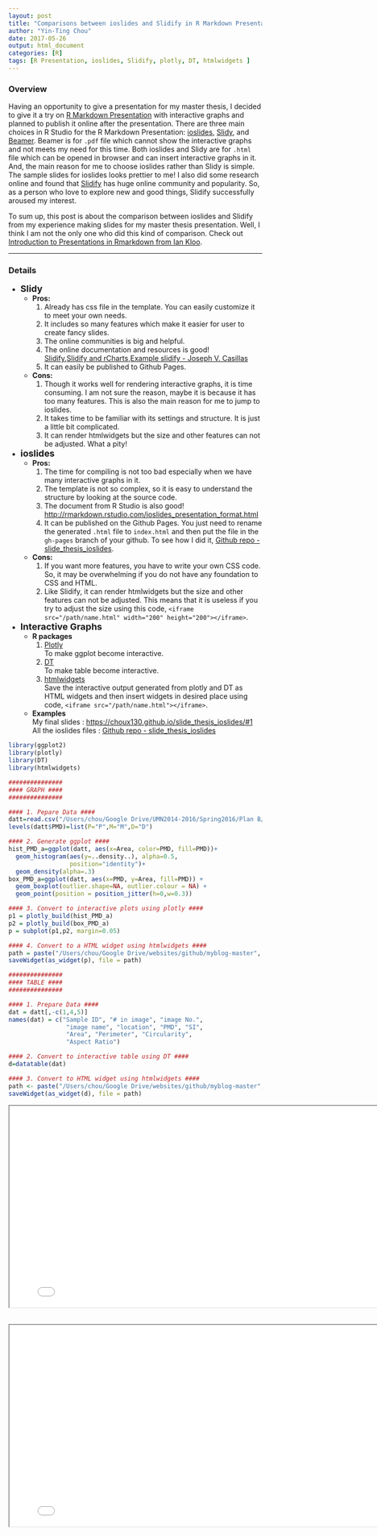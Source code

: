 ```yaml
---
layout: post
title: "Comparisons between ioslides and Slidify in R Markdown Presentation"
author: "Yin-Ting Chou"
date: 2017-05-26
output: html_document
categories: [R]
tags: [R Presentation, ioslides, Slidify, plotly, DT, htmlwidgets ]
---
```

### Overview
Having an opportunity to give a presentation for my master thesis, I decided to give it a try on [R Markdown Presentation](http://rmarkdown.rstudio.com/lesson-11.html) with interactive graphs and planned to publish it online after the presentation. There are three main choices in R Studio for the R Markdown Presentation: [ioslides](http://rmarkdown.rstudio.com/ioslides_presentation_format.html), [Slidy](http://rmarkdown.rstudio.com/slidy_presentation_format.html), and [Beamer](http://rmarkdown.rstudio.com/beamer_presentation_format.html). Beamer is for `.pdf` file which cannot show the interactive graphs and not meets my need for this time. Both ioslides and Slidy are for `.html` file which can be opened in browser and can insert interactive graphs in it. And, the main reason for me to choose ioslides rather than Slidy is simple. The sample slides for ioslides looks prettier to me! I also did some research online and found that [Slidify](http://slidify.org) has huge online community and popularity. So, as a person who love to explore new and good things, Slidify successfully aroused my interest.

To sum up, this post is about the comparison between ioslides and Slidify from my experience making slides for my master thesis presentation. Well, I think I am not the only one who did this kind of comparison. Check out [Introduction to Presentations in Rmarkdown from Ian Kloo](http://data-analytics.net/cep/Schedule_files/presentations_demo.html). 

***

### Details 
* **<font size="4">Slidy</font>** <br /> 
  * **Pros:**
    1. Already has css file in the template. You can easily customize it to meet your own needs.
    2. It includes so many features which make it easier for user to create fancy slides.
    3. The online communities is big and helpful.
    4. The online documentation and resources is good! <br /> [Slidify](http://slidify.org),[ Slidify and rCharts](http://slidify.github.io/dcmeetup/#1),[ Example slidify - Joseph V. Casillas](http://www.jvcasillas.com/slidify_tutorial/)
    5. It can easily be published to Github Pages.

  * **Cons:**
    1. Though it works well for rendering interactive graphs, it is time consuming. I am not sure the reason, maybe it is because it has too many features. This is also the main reason for me to jump to ioslides.
    2. It takes time to be familiar with its settings and structure. It is just a little bit complicated. 
    3. It can render htmlwidgets but the size and other features can not be adjusted. What a pity! 


* **<font size="4">ioslides</font>** <br /> 
  * **Pros:**
    1. The time for compiling is not too bad especially when we have many interactive graphs in it.
    2. The template is not so complex, so it is easy to understand the structure by looking at the source code.
    3. The document from R Studio is also good! [http://rmarkdown.rstudio.com/ioslides_presentation_format.html](http://rmarkdown.rstudio.com/ioslides_presentation_format.html)
    4. It can be published on the Github Pages. You just need to rename the generated `.html` file to `index.html` and then put the file in the `gh-pages` branch of your github. To see how I did it, [Github repo -  slide_thesis_ioslides](https://github.com/choux130/slide_thesis_ioslides).
    
  * **Cons:**
    1. If you want more features, you have to write your own CSS code. So, it may be overwhelming if you do not have any foundation to CSS and HTML.
    2. Like Slidify, it can render htmlwidgets but the size and other features can not be adjusted. This means that it is useless if you try to adjust the size using this code, `<iframe src="/path/name.html" width="200" height="200"></iframe>`.  
* **<font size="4">Interactive Graphs</font>** <br /> 
  * **R packages**
    1. [Plotly](https://plot.ly/ggplot2/) <br />
        To make ggplot become interactive. 
    2. [DT](https://rstudio.github.io/DT/) <br />
        To make table become interactive. 
    3. [htmlwidgets](http://www.htmlwidgets.org) <br />
        Save the interactive output generated from plotly and DT as HTML widgets and then insert widgets in desired place using code, `<iframe src="/path/name.html"></iframe>`.
  
  * **Examples** <br />
    My final slides : [https://choux130.github.io/slide_thesis_ioslides/#1](https://choux130.github.io/slide_thesis_ioslides/#1) <br />
    All the ioslides files : [Github repo -  slide_thesis_ioslides](https://github.com/choux130/slide_thesis_ioslides)
  
```r
library(ggplot2)
library(plotly)
library(DT)
library(htmlwidgets)

###############
#### GRAPH ####
###############

#### 1. Pepare Data ####
datt=read.csv("/Users/chou/Google Drive/UMN2014-2016/Spring2016/Plan B/final/clean_dat.csv",header=TRUE)
levels(datt$PMD)=list(P="P",M="M",D="D")

#### 2. Generate ggplot ####
hist_PMD_a=ggplot(datt, aes(x=Area, color=PMD, fill=PMD))+
  geom_histogram(aes(y=..density..), alpha=0.5,
                 position="identity")+
  geom_density(alpha=.3)
box_PMD_a=ggplot(datt, aes(x=PMD, y=Area, fill=PMD)) + 
  geom_boxplot(outlier.shape=NA, outlier.colour = NA) +
  geom_point(position = position_jitter(h=0,w=0.3))

#### 3. Convert to interactive plots using plotly ####
p1 = plotly_build(hist_PMD_a)
p2 = plotly_build(box_PMD_a)
p = subplot(p1,p2, margin=0.05) 

#### 4. Convert to a HTML widget using htmlwidgets ####
path = paste("/Users/chou/Google Drive/websites/github/myblog-master", "/widget/", "area.html", sep="")
saveWidget(as_widget(p), file = path)

###############
#### TABLE ####
###############

#### 1. Prepare Data ####
dat = datt[,-c(1,4,5)]
names(dat) = c("Sample ID", "# in image", "image No.", 
                "image name", "location", "PMD", "SI", 
                "Area", "Perimeter", "Circularity",
                "Aspect Ratio")

#### 2. Convert to interactive table using DT ####
d=datatable(dat)

#### 3. Convert to HTML widget using htmlwidgets ####
path <- paste("/Users/chou/Google Drive/websites/github/myblog-master", "/widget/", "dat.html", sep="")
saveWidget(as_widget(d), file = path)
```

<iframe src="{{ site.baseurl }}/widget/area.html" width="800" height="400"></iframe>
<br />
<iframe src="{{ site.baseurl }}/widget/dat.html" width="800" height="400"></iframe>